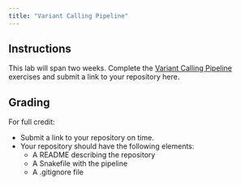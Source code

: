 ```yaml
---
title: "Variant Calling Pipeline"
---
```


<!--
# insert into Blackboard assignment with:
<iframe width="450" height="500" src="https://bifx552-24.github.io/CourseInfo/standalone/hw/L10Variant-calling-pipeline.html" title="Variant Calling Pipeline Lab"></iframe>

Due Date: Nov 12 @ end of day
Points: 20
Display after: Nov 5 @ 5 PM
-->


## Instructions

This lab will span two weeks. Complete the [Variant Calling Pipeline](https://bifx552-24.github.io/CourseInfo/labs/10variant-calling-pipeline.html) exercises and submit a link to your repository here.

## Grading

For full credit:

* Submit a link to your repository on time.
* Your repository should have the following elements:
  * A README describing the repository
  * A Snakefile with the pipeline
  * A .gitignore file
